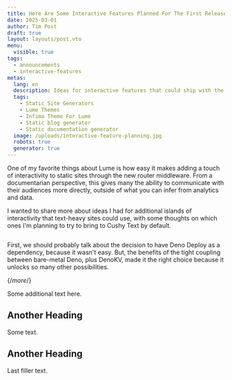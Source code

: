```yaml
---
title: Here Are Some Interactive Features Planned For The First Release
date: 2025-03-01
author: Tim Post
draft: true
layout: layouts/post.vto
menu:
  visible: true
tags:
  - announcements
  - interactive-features
metas:
  lang: en
  description: Ideas for interactive features that could ship with the first beta version of Cushy Text.
  tags:
    - Static Site Generators
    - Lume Themes
    - Infima Theme For Lume
    - Static blog generator
    - Static documentation generator
  image: /uploads/interactive-feature-planning.jpg
  robots: true
  generator: true
---
```


One of my favorite things about Lume is how easy it makes adding a touch of interactivity
to static sites through the new router middleware. From a documentarian perspective, this
gives many the ability to communicate with their audiences more directly, outside of what 
you can infer from analytics and data.

I wanted to share more about ideas I had for additional islands of interactivity that
text-heavy sites could use, with some thoughts on which ones I'm planning to try to bring
to Cushy Text by default. 

<img class="blog_image" src="/uploads/interactive-feature-planning.jpg" alt="" title="" />

First, we should probably talk about the decision to have Deno Deploy as a dependency, 
because it wasn't easy. But, the benefits of the tight coupling between bare-metal Deno,
plus DenoKV, made it the right choice because it unlocks so many other possibilities.

{/*more*/}

Some additional text here.

## Another Heading

Some text.

## Another Heading

Last filler text.